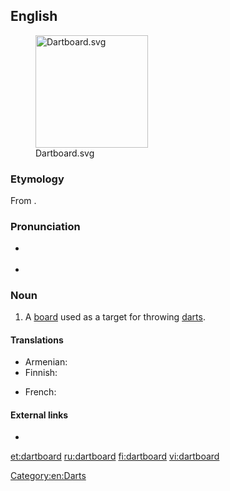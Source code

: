 ==English==
[[File:Dartboard.svg|right|180px]]

===Etymology===
From {{compound|dart|board|lang=en}}.

===Pronunciation===
* {{a|UK}} {{IPA|/ˈdɑː(ɹ)tbɔː(ɹ)d/|lang=en}}
* {{audio|en-us-dartboard.ogg|Audio (US)|lang=en}}

===Noun===
{{en-noun}}

# A [[board]] used as a target for throwing [[darts]].

====Translations====
{{trans-top|target for darts}}
* Armenian: {{t|hy|[[դարթսի]] [[տախտակ]]|sc=Armn}}
* Finnish: {{t|fi|tikkataulu}}
{{trans-mid}}
* French: {{t+|fr|cible|f}}
{{trans-bottom}}

====External links====
* {{pedialite|Darts}}

[[Category:en:Darts]]

[[et:dartboard]]
[[ru:dartboard]]
[[fi:dartboard]]
[[vi:dartboard]]
